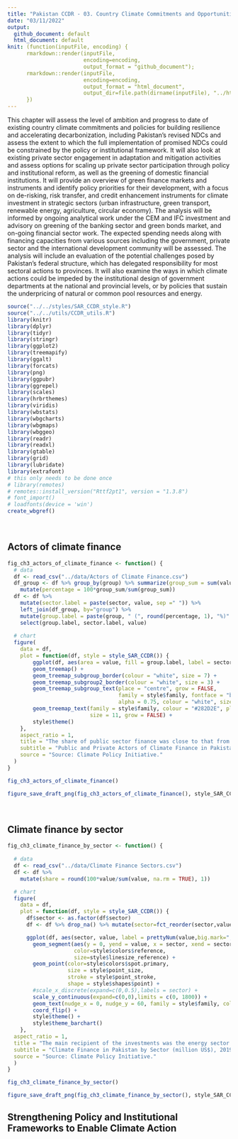 ```yaml
---
title: "Pakistan CCDR - 03. Country Climate Commitments and Opportunities for Upscaling Climate Action"
date: "03/11/2022"
output:
  github_document: default
  html_document: default
knit: (function(inputFile, encoding) {
      rmarkdown::render(inputFile,
                        encoding=encoding,
                        output_format = "github_document");
      rmarkdown::render(inputFile,
                        encoding=encoding,
                        output_format = "html_document",
                        output_dir=file.path(dirname(inputFile), "../html/"))                  
      })
---
```


This chapter will assess the level of ambition and progress to date of existing country climate commitments and policies for building resilience and accelerating decarbonization, including Pakistan’s revised NDCs and assess the extent to which the full implementation of promised NDCs could be constrained by the policy or institutional framework. It will also look at existing private sector engagement in adaptation and mitigation activities and assess options for scaling up private sector participation through policy and institutional reform, as well as the greening of domestic financial institutions. It will provide an overview of green finance markets and instruments and identify policy priorities for their development, with a focus on de-risking, risk transfer, and credit enhancement instruments for climate investment in strategic sectors (urban infrastructure, green transport, renewable energy, agriculture, circular economy). The analysis will be informed by ongoing analytical work under the CEM and IFC investment and advisory on greening of the banking sector and green bonds market, and on-going financial sector work. The expected spending needs along with financing capacities from various sources including the government, private sector and the international development community will be assessed. The analysis will include an evaluation of the potential challenges posed by Pakistan’s federal structure, which has delegated responsibility for most sectoral actions to provinces. It will also examine the ways in which climate actions could be impeded by the institutional design of government departments at the national and provincial levels, or by policies that sustain the underpricing of natural or common pool resources and energy. 


```r
source("../../styles/SAR_CCDR_style.R")
source("../../utils/CCDR_utils.R")
library(knitr)
library(dplyr)
library(tidyr)
library(stringr)
library(ggplot2)
library(treemapify)
library(ggalt)
library(forcats)
library(png)
library(ggpubr)
library(ggrepel)
library(scales)
library(hrbrthemes)
library(viridis)
library(wbstats)
library(wbgcharts)
library(wbgmaps)
library(wbggeo)
library(readr)
library(readxl)
library(gtable)
library(grid)
library(lubridate)
library(extrafont)
# this only needs to be done once
# library(remotes)
# remotes::install_version("Rttf2pt1", version = "1.3.8")
# font_import() 
# loadfonts(device = 'win')
create_wbgref()
```






&nbsp;&nbsp;&nbsp;&nbsp;&nbsp;

## Actors of climate finance

```r

fig_ch3_actors_of_climate_finance <- function() {
  # data
  df <- read_csv("../data/Actors of Climate Finance.csv")
  df_group <- df %>% group_by(group) %>% summarize(group_sum = sum(value)) %>% 
    mutate(percentage = 100*group_sum/sum(group_sum))
  df <- df %>% 
    mutate(sector.label = paste(sector, value, sep =" ")) %>%
    left_join(df_group, by="group") %>% 
    mutate(group.label = paste(group, " (", round(percentage, 1), "%)" , sep = "" )) %>%   
    select(group.label, sector.label, value)
  
  # chart
  figure(
    data = df,
    plot = function(df, style = style_SAR_CCDR()) {
        ggplot(df, aes(area = value, fill = group.label, label = sector.label, subgroup = group.label, subgroup2 = sector.label)) +
        geom_treemap() +
        geom_treemap_subgroup_border(colour = "white", size = 7) +
        geom_treemap_subgroup2_border(colour = "white", size = 3) +
        geom_treemap_subgroup_text(place = "centre", grow = FALSE,
                                   family = style$family, fontface = "bold.italic",
                                   alpha = 0.75, colour = "white", size = 15) +
        geom_treemap_text(family = style$family, colour = "#282D2E", place = "bottomleft",
                          size = 11, grow = FALSE) +
        style$theme()
    },
    aspect_ratio = 1,
    title = "The share of public sector finance was close to that from the private sector actors in Pakistan.",
    subtitle = "Public and Private Actors of Climate Finance in Pakistan (million US$), 2019",
    source = "Source: Climate Policy Initiative."
  )
}

fig_ch3_actors_of_climate_finance()

figure_save_draft_png(fig_ch3_actors_of_climate_finance(), style_SAR_CCDR, "../png/fig_ch3_actors_of_climate_finance.png", height=2.7, width=6.5)
```





&nbsp;&nbsp;&nbsp;&nbsp;&nbsp;

## Climate finance by sector

```r

fig_ch3_climate_finance_by_sector <- function() {
  
  # data
  df <- read_csv("../data/Climate Finance Sectors.csv")
  df <- df %>%
    mutate(share = round(100*value/sum(value, na.rm = TRUE), 1))

  # chart
  figure(
    data = df,
    plot = function(df, style = style_SAR_CCDR()) {
      df$sector <- as.factor(df$sector)
      df <- df %>% drop_na() %>% mutate(sector=fct_reorder(sector,value))

      ggplot(df, aes(sector, value, label = prettyNum(value,big.mark=","))) +
        geom_segment(aes(y = 0, yend = value, x = sector, xend = sector),
                     color=style$colors$reference,
                     size=style$linesize_reference) +
        geom_point(color=style$colors$spot.primary,
                   size = style$point_size, 
                   stroke = style$point_stroke, 
                   shape = style$shapes$point) +
        #scale_x_discrete(expand=c(0,0.5),labels = sector) +
        scale_y_continuous(expand=c(0,0),limits = c(0, 1800)) +
        geom_text(nudge_x = 0, nudge_y = 60, family = style$family, color=style$colors$text, size = 2.5) +
        coord_flip() +
        style$theme() +
        style$theme_barchart() 
    },
  aspect_ratio = 1,
  title = "The main recipient of the investments was the energy sector.",
  subtitle = "Climate Finance in Pakistan by Sector (million US$), 2019",
  source = "Source: Climate Policy Initiative."
  )
}

fig_ch3_climate_finance_by_sector()

figure_save_draft_png(fig_ch3_climate_finance_by_sector(), style_SAR_CCDR, "../png/fig_ch3_climate_finance_by_sector.png", height=2.7, width=6.5)

```



## Strengthening Policy and Institutional Frameworks to Enable Climate Action 





